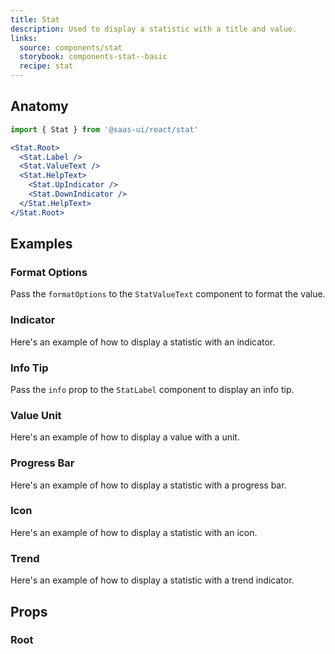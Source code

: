 ```yaml
---
title: Stat
description: Used to display a statistic with a title and value.
links:
  source: components/stat
  storybook: components-stat--basic
  recipe: stat
---
```


<ExampleTabs name="stat-basic" />

## Anatomy

```jsx
import { Stat } from '@saas-ui/react/stat'
```

```jsx
<Stat.Root>
  <Stat.Label />
  <Stat.ValueText />
  <Stat.HelpText>
    <Stat.UpIndicator />
    <Stat.DownIndicator />
  </Stat.HelpText>
</Stat.Root>
```

## Examples

### Format Options

Pass the `formatOptions` to the `StatValueText` component to format the value.

<ExampleTabs name="stat-with-format-options" />

### Indicator

Here's an example of how to display a statistic with an indicator.

<ExampleTabs name="stat-with-indicator" />

### Info Tip

Pass the `info` prop to the `StatLabel` component to display an info tip.

<ExampleTabs name="stat-with-info-tip" />

### Value Unit

Here's an example of how to display a value with a unit.

<ExampleTabs name="stat-with-value-unit" />

### Progress Bar

Here's an example of how to display a statistic with a progress bar.

<ExampleTabs name="stat-with-progress-bar" />

### Icon

Here's an example of how to display a statistic with an icon.

<ExampleTabs name="stat-with-icon" />

### Trend

Here's an example of how to display a statistic with a trend indicator.

<ExampleTabs name="stat-with-trend" />

## Props

### Root

<PropTable component="Stat" part="Root" />
